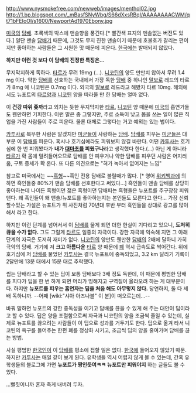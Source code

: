 
http://www.nysmokefree.com/newweb/images/menthol02.jpg
http://1.bp.blogspot.com/_mBasfSNyWbg/S66dXxsRBqI/AAAAAAAACWM/qt71bFEIoOI/s1600/NewportAd1970Ebony.jpg

[[미국]]의 [[담배]]. 초록색의 박스에 맨솔향을 풍긴다.[* 빨간색 표지의 멘솔없는 버전도 있다.] 일단 맨솔 [[담배]]기 때문에, 그것도 무지 진한 맨솔이기 때문에 호불호가 갈리는 편이지만 좋아하는 사람들은 그 시원한 맛 때문에 피운다. [[한국]]에는 발매되지 않았다. 

'''하지만 이런 것 보다 이 담배의 진정한 특징은...'''



무지막지하게 독하다. [[타르]]가 무려 19mg (...). [[니코틴]]의 양도 만만치 않아서 무려 1.4 mg 이다. 약한 [[담배]]를 선호하는 국내에서 가장 독한 [[담배]] 중 하나인 [[말보로]] 레드의 타르가 8mg 에 니코틴은 0.7mg 이다. 외국의 [[말보로]] 레드라고 해봤자 타르 10mg. 해외에서도 뉴포트의 [[타르]]양과 [[니코틴]] 양을 따라올 만 한 담배는 얼마 없다. 

이 '''건강 따위 좆까'''라고 외치는 듯한 무지막지한 [[타르]], [[니코틴]] 양 때문에 [[미국]]의 흡연가들도 웬만하면 기피한다. 이런 말은 좀 그렇지만, 주로 소득이 낮고 몸을 쓰는 일이 많은 직업을 가진 사람들이 주로 피운다. 물론 대체로 그렇다는 거고 예외는 있는 법이다.

[[카투사]]로 복무한 사람은 알겠지만 [[미군]]들이 사랑하는 [[담배]]. [[담배]]를 피우는 [[미군]]들은 대부분 이 [[담배]]를 피운다. 혹시나 호기심에라도 피워보지 않길 바란다. 어떤 [[카투사]]는 호기심에 한 번 피워봤다가 '''내가 [[대마초]]를 피웠구나'''라고 생각했다 한다.(...) 아닌 게 아니라 [[타르]]가 확 몸에 밀려들어오므로 담배를 안 피우거나 약한 담배를 피우던 사람은 어지러움, 구토 증세가 확 온다. 또 다른 의견으로는 "혀가 녹아서 없어지는 느낌"

참고로 미국에서는 ~~[[흑형]]~~흑인 전용 담배로 불릴때가 많다. [* 영어 [[위키백과]]에 의하면 흑인들중 80%가 맨솔 담배를 선호한다고 써있다...] 흑인들이 맨솔 담배를 상당히 좋아하는데 나이든 흑형이던 젊은 흑형이던 담배피는 흑형들은 뉴포트를 주구장창 피워댄다. 왜 흑인들이 왜 맨솔/뉴포트를 좋아하는지는 본인들도 모른다고 한다... 
가장 신뢰 할수있는 가설은 뉴포트가 위 사진처럼 70년대 후반 부터 흑인들을 상대로 광고를 많이 해서 라고 한다.

하지만 이런 단계를 넘어서서 이 [[담배]]를 물게 되면 더한 현실이 기다리고 있으니, '''도저히 끊을 수가 없다.''' 그도 그럴게 [[타르]]도 일종의 자극이다. 강한 자극에 익숙해 지면 그 아래 단계의 자극은 도저히 재미가 없다. [[니코틴]]의 양만도 웬만한 [[담배]]의 2배에 달하니 가히 극악의 담배. 거기에 저 '''크고 아름다운''' [[타르]] 양 때문에 [[폐]] 역시 급속도로 썩어간다. 위에 호기심에 저 [[담배]]를 물었던 [[카투사]]는 결국 뉴포트에 중독되었고, 3.2 km 달리기 기록이 2달만에 13분 대에서 15분 대로 추락했다.

씹는 담배라고 할 수 있는 딥이 보통 담배보다 3배 정도 독한데, 이 때문에 평범한 담배를 피다가 딥을 한 번 하게 되면 머리가 띵해지고 구역질이 올라오려 하는 게 대부분이다. 하지만 '''뉴포트를 피우는 흡연자는 딥을 처음 해도 아무렇지 않다.''' 당연하지, 둘 다 세배 독하니까. --어째 [wiki:"샤아 아즈나블" 이 분]이 떠오르는데...--

바꿔 말하면 뉴포트의 강한 중독성을 이기고 담배를 끊을 수 있게 해 주는 대안이 딥이라고 할 수 있다. 딥은 양을 조절함으로써 자극과 니코틴의 양을 조금씩 줄일 수 있는데, 실제로 뉴포트를 끊으려는 사람들이 이 딥으로 성과를 거두기도 한다. 딥으로 옮겨 타서 니코틴의 욕구를 들어주는 한편 폐를 정상화 시키고, 조금씩 딥의 양을 줄여가며 담배를 끊는 방법.

사실 평범한 [[한국인]]이 이 [[담배]]를 평소에 접할 일은 없다. [[한국]]에 들어오지 않았기 때문. 하지만 [[카투사]]는 매일 같이 보게 된다. 유학생들 역시 어렵지 않게 볼 수 있는데, 간혹 유학생들의 블로그에 가면 '''뉴포트가 짱인듯여ㅋㅋ 뉴포트만 피워야지''' 하는 글들도 볼 수 있다. 

...뻘짓이니까 혼자 죽게 내버려 두자.
